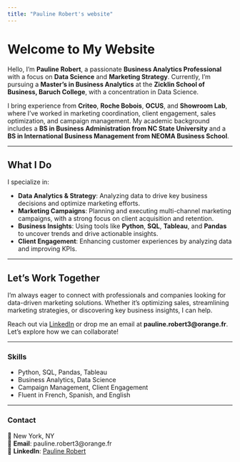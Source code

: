 ```yaml
---
title: "Pauline Robert's website"
---
```

# Welcome to My Website

Hello, I'm **Pauline Robert**, a passionate **Business Analytics Professional** with a focus on **Data Science** and **Marketing Strategy**. Currently, I'm pursuing a **Master's in Business Analytics** at the **Zicklin School of Business, Baruch College**, with a concentration in Data Science.

I bring experience from **Criteo**, **Roche Bobois**, **OCUS**, and **Showroom Lab**, where I've worked in marketing coordination, client engagement, sales optimization, and campaign management. My academic background includes a **BS in Business Administration from NC State University** and a **BS in International Business Management from NEOMA Business School**.

---

## What I Do

I specialize in:

- **Data Analytics & Strategy**: Analyzing data to drive key business decisions and optimize marketing efforts.
- **Marketing Campaigns**: Planning and executing multi-channel marketing campaigns, with a strong focus on client acquisition and retention.
- **Business Insights**: Using tools like **Python**, **SQL**, **Tableau**, and **Pandas** to uncover trends and drive actionable insights.
- **Client Engagement**: Enhancing customer experiences by analyzing data and improving KPIs.

---

## Let's Work Together

I’m always eager to connect with professionals and companies looking for data-driven marketing solutions. Whether it’s optimizing sales, streamlining marketing strategies, or discovering key business insights, I can help. 

Reach out via [LinkedIn](https://www.linkedin.com/in/-pauline-robert-/) or drop me an email at **pauline.robert3@orange.fr**. Let’s explore how we can collaborate!

---

### Skills
- Python, SQL, Pandas, Tableau
- Business Analytics, Data Science
- Campaign Management, Client Engagement
- Fluent in French, Spanish, and English

---

### Contact

📍 New York, NY  
📧 **Email**: pauline.robert3@orange.fr  
💼 **LinkedIn**: [Pauline Robert](https://www.linkedin.com/in/-pauline-robert-/)

